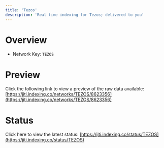 ```yaml
---
title: 'Tezos'
description: 'Real time indexing for Tezos; delivered to you'
---
```


# Overview
- Network Key: `TEZOS`

# Preview
Click the following link to view a preview of the raw data available: [https://jiti.indexing.co/networks/TEZOS/8623356](https://jiti.indexing.co/networks/TEZOS/8623356)

# Status
Click here to view the latest status: [https://jiti.indexing.co/status/TEZOS](https://jiti.indexing.co/status/TEZOS)
